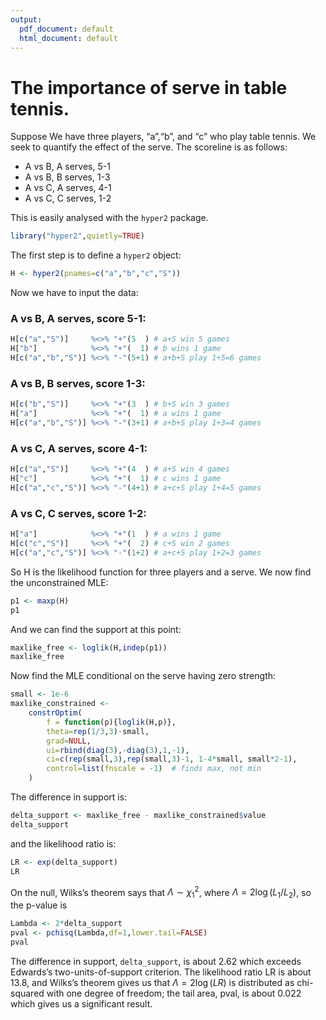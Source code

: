 ```yaml
---
output:
  pdf_document: default
  html_document: default
---
```

# The importance of serve in table tennis.

Suppose We have three players, "a","b", and "c" who play table tennis.
We seek to quantify the effect of the serve.  The scoreline is as
follows:

* A vs B, A serves, 5-1
* A vs B, B serves, 1-3
* A vs C, A serves, 4-1
* A vs C, C serves, 1-2

This is easily analysed with the ```hyper2``` package.

```r
library("hyper2",quietly=TRUE)
```

The first step is to define a ```hyper2``` object:

```r
H <- hyper2(pnames=c("a","b","c","S"))
```

Now we have to input the data:


### A vs B, A serves, score 5-1:
```r
H[c("a","S")]     %<>% "+"(5  ) # a+S win 5 games
H["b"]            %<>% "+"(  1) # b wins 1 game
H[c("a","b","S")] %<>% "-"(5+1) # a+b+S play 1+5=6 games
```

### A vs B, B serves, score 1-3:
```r
H[c("b","S")]     %<>% "+"(3  ) # b+S win 3 games
H["a"]            %<>% "+"(  1) # a wins 1 game 
H[c("a","b","S")] %<>% "-"(3+1) # a+b+S play 1+3=4 games
```

### A vs C, A serves, score 4-1:
```r
H[c("a","S")]     %<>% "+"(4  ) # a+S win 4 games
H["c"]            %<>% "+"(  1) # c wins 1 game 
H[c("a","c","S")] %<>% "-"(4+1) # a+c+S play 1+4=5 games
```

### A vs C, C serves, score 1-2:
```r
H["a"]            %<>% "+"(1  ) # a wins 1 game
H[c("c","S")]     %<>% "+"(  2) # c+S win 2 games
H[c("a","c","S")] %<>% "-"(1+2) # a+c+S play 1+2=3 games
```

So H is the likelihood function for three players and a serve.
We now find the unconstrained MLE:

```r
p1 <- maxp(H)
p1
```

And we can find the support at this point:

```r
maxlike_free <- loglik(H,indep(p1))
maxlike_free
```

Now find the MLE conditional on the serve having zero strength:

```r
small <- 1e-6
maxlike_constrained <-
    constrOptim(
        f = function(p){loglik(H,p)},
        theta=rep(1/3,3)-small,
        grad=NULL,
        ui=rbind(diag(3),-diag(3),1,-1),
        ci=c(rep(small,3),rep(small,3)-1, 1-4*small, small*2-1),
        control=list(fnscale = -1)  # finds max, not min
    )
```	

The difference in support is:

```r
delta_support <- maxlike_free - maxlike_constrained$value
delta_support
```

and the likelihood ratio is:
```r
LR <- exp(delta_support)
LR
```

On the null, Wilks's theorem says that $\Lambda\sim\chi^2_1$, where
$\Lambda=2\log(L_1/L_2)$, so the
p-value is

```r
Lambda <- 2*delta_support
pval <- pchisq(Lambda,df=1,lower.tail=FALSE)
pval 
```



The difference in support, ```delta_support```, is about 2.62 which
exceeds Edwards's two-units-of-support criterion.  The likelihood
ratio LR is about 13.8, and Wilks's theorem gives us that
$\Lambda=2\log(LR)$ is distributed as chi-squared with one degree of
freedom; the tail area, pval, is about 0.022 which gives us a
significant result.
